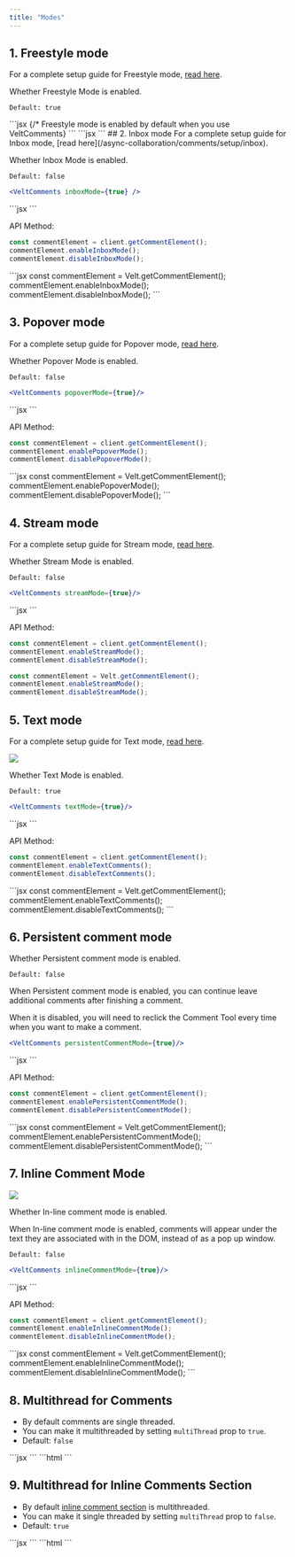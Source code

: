 ```yaml
---
title: "Modes"
---
```



## 1. Freestyle mode

<Info>For a complete setup guide for Freestyle mode, [read here](/async-collaboration/comments/setup/freestyle).</Info>

Whether Freestyle Mode is enabled.

`Default: true`

<Tabs>
<Tab title="React / Next.js">
```jsx
<VeltComments/> {/* Freestyle mode is enabled by default when you use VeltComments}
```
</Tab>

<Tab title="Other Frameworks">
```jsx
<!-- Freestyle mode is enabled by default when you use velt-comments -->
<velt-comments></velt-comments> 
```
</Tab>


</Tabs>
## 2. Inbox mode
<Info>For a complete setup guide for Inbox mode, [read here](/async-collaboration/comments/setup/inbox).</Info>

Whether Inbox Mode is enabled.

`Default: false`
<Tabs>
<Tab title="React / Next.js">
```jsx
<VeltComments inboxMode={true} />
```
</Tab>

<Tab title="Other Frameworks">
```jsx
<velt-comments inbox-mode="true"></velt-comments> 
```
</Tab>
</Tabs>


API Method:
<Tabs>
<Tab title="React / Next.js">
```jsx
const commentElement = client.getCommentElement();
commentElement.enableInboxMode();
commentElement.disableInboxMode();
```
</Tab>

<Tab title="Other Frameworks">
```jsx
const commentElement = Velt.getCommentElement();
commentElement.enableInboxMode();
commentElement.disableInboxMode();
```
</Tab>
</Tabs>


## 3. Popover mode
<Info>For a complete setup guide for Popover mode, [read here](/async-collaboration/comments/setup/popover).</Info>

Whether Popover Mode is enabled.

`Default: false`
<Tabs>
<Tab title="React / Next.js">
```jsx
<VeltComments popoverMode={true}/>
```
</Tab>

<Tab title="Other Frameworks">
```jsx
<velt-comments popover-mode="true"></velt-comments> 
```

</Tab>


</Tabs>


API Method:
<Tabs>
<Tab title="React / Next.js">
```jsx
const commentElement = client.getCommentElement();
commentElement.enablePopoverMode();
commentElement.disablePopoverMode();
```
</Tab>

<Tab title="Other Frameworks">
```jsx
const commentElement = Velt.getCommentElement();
commentElement.enablePopoverMode();
commentElement.disablePopoverMode();
```
</Tab>
</Tabs>


## 4. Stream mode
<Info>For a complete setup guide for Stream mode, [read here](/async-collaboration/comments/setup/stream).</Info>

Whether Stream Mode is enabled.

`Default: false`
<Tabs>
<Tab title="React / Next.js">
```jsx
<VeltComments streamMode={true}/>
```
</Tab>

<Tab title="Other Frameworks">
```jsx
<velt-comments stream-mode="true"></velt-comments> 
```

</Tab>


</Tabs>


API Method:
<Tabs>
<Tab title="React / Next.js">
```jsx
const commentElement = client.getCommentElement();
commentElement.enableStreamMode();
commentElement.disableStreamMode();
```
</Tab>

<Tab title="Other Frameworks">

```jsx
const commentElement = Velt.getCommentElement();
commentElement.enableStreamMode();
commentElement.disableStreamMode();
```
</Tab>
</Tabs>


## 5. Text mode

<Info>For a complete setup guide for Text mode, [read here](/async-collaboration/comments/setup/text).</Info>

![](/images/text-comment.png)


Whether Text Mode is enabled.

`Default: true`
<Tabs>
<Tab title="React / Next.js">
```jsx
<VeltComments textMode={true}/>
```
</Tab>

<Tab title="Other Frameworks">
```jsx
<velt-comments text-mode="true"></velt-comments> 
```

</Tab>


</Tabs>


API Method:
<Tabs>
<Tab title="React / Next.js">
```jsx
const commentElement = client.getCommentElement();
commentElement.enableTextComments();
commentElement.disableTextComments();
```
</Tab>

<Tab title="Other Frameworks">
```jsx
const commentElement = Velt.getCommentElement();
commentElement.enableTextComments();
commentElement.disableTextComments();
```
</Tab>
</Tabs>


## 6. Persistent comment mode
Whether Persistent comment mode is enabled.

`Default: false`

When Persistent comment mode is enabled, you can continue leave additional comments after finishing a comment. 

When it is disabled, you will need to reclick the Comment Tool every time when you want to make a comment.
<Tabs>
<Tab title="React / Next.js">
```jsx
<VeltComments persistentCommentMode={true}/>
```
</Tab>

<Tab title="Other Frameworks">
```jsx
<velt-comments persistent-comment-mode="true"></velt-comments> 
```

</Tab>


</Tabs>


API Method:
<Tabs>
<Tab title="React / Next.js">
```jsx
const commentElement = client.getCommentElement();
commentElement.enablePersistentCommentMode();
commentElement.disablePersistentCommentMode();
```
</Tab>

<Tab title="Other Frameworks">
```jsx
const commentElement = Velt.getCommentElement();
commentElement.enablePersistentCommentMode();
commentElement.disablePersistentCommentMode();
```
</Tab>
</Tabs>


## 7. Inline Comment Mode
![](/images/text-comment-opened.png)

Whether In-line comment mode is enabled.

When In-line comment mode is enabled, comments will appear under the text they are associated with in the DOM, instead of as a pop up window.

`Default: false`
<Tabs>
<Tab title="React / Next.js">
```jsx
<VeltComments inlineCommentMode={true}/>
```
</Tab>

<Tab title="Other Frameworks">
```jsx
<velt-comments inline-comment-mode="true"></velt-comments> 
```

</Tab>


</Tabs>


API Method:
<Tabs>
<Tab title="React / Next.js">
```jsx
const commentElement = client.getCommentElement();
commentElement.enableInlineCommentMode();
commentElement.disableInlineCommentMode();
```
</Tab>

<Tab title="Other Frameworks">
```jsx
const commentElement = Velt.getCommentElement();
commentElement.enableInlineCommentMode();
commentElement.disableInlineCommentMode();
```
</Tab>
</Tabs>



## 8. Multithread for Comments
- By default comments are single threaded.
- You can make it multithreaded by setting `multiThread` prop to `true`.
- Default: `false`
<Tabs>
  <Tab title="React / Next.js">
  ```jsx
  <VeltComments multiThread={true} />
  ```
  </Tab>
  <Tab title="Other Frameworks">
  ```html
  <velt-comments multi-thread="true">
  </velt-comments>
  ```
  </Tab>
  </Tabs>


## 9. Multithread for Inline Comments Section
- By default [inline comment section](/async-collaboration/comments/setup/inline-comments) is multithreaded.
- You can make it single threaded by setting `multiThread` prop to `false`.
- Default: `true`
<Tabs>
  <Tab title="React / Next.js">
  ```jsx
  <VeltInlineCommentsSection multiThread={false} />
  ```
  </Tab>
  <Tab title="Other Frameworks">
  ```html
  <velt-inline-comments-section multi-thread="false">
  </velt-inline-comments-section>
  ```
  </Tab>
  </Tabs>